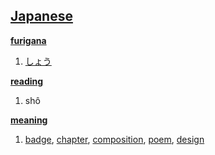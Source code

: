 == [[Japanese]] ==                                          

'''[[furigana]]'''
# [[しょう]]

'''[[reading]]'''
# shô

'''[[meaning]]'''
# [[badge]], [[chapter]], [[composition]], [[poem]], [[design]]
